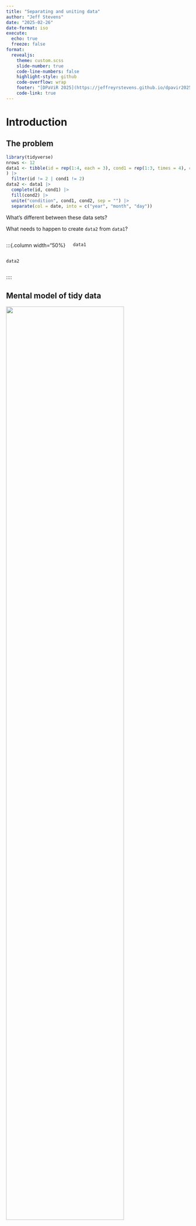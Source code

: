 ```yaml
---
title: "Separating and uniting data"
author: "Jeff Stevens"
date: "2025-02-26"
date-format: iso
execute:
  echo: true
  freeze: false
format:
  revealjs: 
    theme: custom.scss
    slide-number: true
    code-line-numbers: false
    highlight-style: github
    code-overflow: wrap
    footer: "[DPaViR 2025](https://jeffreyrstevens.github.io/dpavir2025)"
    code-link: true
---
```


# Introduction



## The problem

```r
library(tidyverse)
nrows <- 12
data1 <- tibble(id = rep(1:4, each = 3), cond1 = rep(1:3, times = 4), cond2 = rep(c("A", "B", "A", "B"), each = 3), date = sample(seq(as.Date('2022-01-01'), as.Date('2022-02-28'), by="day"), nrows)
) |> 
  filter(id != 2 | cond1 != 2)
data2 <- data1 |> 
  complete(id, cond1) |> 
  fill(cond2) |> 
  unite("condition", cond1, cond2, sep = "") |> 
  separate(col = date, into = c("year", "month", "day"))
```

What's different between these data sets? 

What needs to happen to create `data2` from `data1`?

::::{.columns}
:::{.column width="50%}
```r
data1
```
:::
:::{.column width="50%}
```r
data2
```
:::
::::


## Mental model of tidy data

![](../images/tidy_data2.png){fig-align=center width=80%}

1. Each variable has its own column
1. Each observation has its own row
1. Each value has its own cell


# Separating data


## Separating data

:::: {.columns}

::: {.column width="50%"}

```r
table3
```
:::

::: {.column width="50%"}

#### Why is `table3` not tidy?
:::

::::

::: {.fragment}
![](../images/tidyr_separate.png){.absolute width="60%" top="30%" left="55%"}
:::


---

## Separating data

```r
separate(table3, rate, into = c("cases", "population"))
```

::: {.fragment}
```r
separate(table3, rate, into = c("cases", "population"), convert = TRUE)
```
:::


## Separating data

```r
separate(table3, year, into = c("century", "year2"), sep = 2)
```

::: {.fragment}
```r
separate(table3, year, into = c("century", "year2"), sep = 2, remove = FALSE)
```
:::


## Separating data

::: {.callout-warning}
The `separate()` function is being _superseded_ by `separate_wider_delim()` and `separate_wider_position()` for the two use cases described before. But these are both listed as _experimental_, so we're sticking with `separate()`.
:::

::: {.fragment}
`separate(table3, rate, into = c("cases", "population"), sep = "/")` 

<center>
== 
</center>

`separate_wider_delim(table3, rate, names = c("cases", "population"), delim = "/")`
:::


## Separating data

::: {.callout-warning}
The `separate()` function is being _superseded_ by `separate_wider_delim()` and `separate_wider_position()` for the two use cases described before. But these are both listed as _experimental_, so we're sticking with `separate()`.
:::

`separate(table3, year, into = c("century", "year2"), sep = 2)` 

<center>
== 
</center>

`separate_wider_position(table3, year, widths = c(century = 2, year2 = 2))`


# Uniting data


## Uniting data

:::: {.columns}

::: {.column width="55%"}

::: {style="font-size:85%"}
```r
table5
```
:::

:::

::: {.column width="45%"}

#### Why is `table5` not tidy?
:::

::::

::: {.fragment}
![](../images/tidyr_unite.png){.absolute width="60%" top="30%" left="55%"}
:::


## Uniting data

```r
unite(table5, new, century:year)
```

::: {.fragment}
```r
unite(table5, new, century:year, sep = "")
```
:::


## Uniting data

```r
unite(table5, new, century:year, sep = "", remove = FALSE)
```

::: {.fragment}
```r
unite(table5, new, century:year, sep = "", remove = FALSE, convert = TRUE)
```
:::


## Coalescing data

Combining data across columns with `NA`s

```r
coal_data <- tibble(a_1 = c(1, NA, NA, NA), a_2 = c(NA, 4, NA, NA), a_3 = c(NA, NA, 7, NA))
```
```r
coal_data
```

::: {.fragment}
```r
coal_data |> 
  mutate(a_all = coalesce(a_1, a_2, a_3))
```
:::


# Incomplete data sets

## Missing data

```r
stocks <- tibble(
  year   = c(2015, 2015, 2015, 2015, 2016, 2016, 2016),
  qtr    = c(   1,    2,    3,    4,    2,    3,    4),
  return = c(1.88, 0.59, 0.35,   NA, 0.92, 0.17, 2.66)
)
```

:::: {.columns}

::: {.column width="60%"}

```r
stocks
```

What is missing?

::: {.fragment}
* Explicitly missing (Q4 2015 is `NA`)
* Implicitly missing (Q1 2016 absent)
:::
:::

::: {.column width="40%"}

::: {.fragment}
```r
stocks |> 
  complete(year, qtr)
```
:::
:::

::::

::: {.fragment}
::: {.callout-warning}
#### Important for factorial designs and for data validation
:::
:::

## Combinations of factors

```r
fruits <- tibble(
  type   = c("apple", "orange", "apple", "orange", "orange", "orange"),
  year   = c(2010, 2010, 2012, 2010, 2010, 2012),
  size  =  factor(
    c("XS", "S",  "M", "S", "S", "M"),
    levels = c("XS", "S", "M", "L")
  ),
  weights = rnorm(6, as.numeric(size) + 2)
)
```

:::: {.columns}

::: {.column width="40%"}

```r
fruits
```

:::

::: {.column width="60%"}

::: {.fragment}
```r
fruits |> expand(type, size)
```
return all **possible** combinations
:::
:::

::::


## Combinations of factors

:::: {.columns}

::: {.column width="40%"}

```r
fruits
```

:::

::: {.column width="60%"}

::: {.fragment}
```r
fruits |> expand(nesting(type, size))
```
return all **existing** combinations
:::
:::

::::


## Filling data

```r
treatment <- tribble(
  ~ person,           ~ treatment, ~response,
  "Derrick Whitmore", 1,           7,
  NA,                 2,           10,
  NA,                 3,           9,
  "Katherine Burke",  1,           4
)
```

:::: {.columns}

::: {.column width="50%"}

::: {style="font-size:90%"}
```r
treatment
```
:::

:::

::: {.column width="50%"}

::: {.fragment}
```r
treatment |> 
  fill(person)
```
:::
:::

::::



## Solving the problem

What code turns `data1` into `data2`?

```r
library(tidyverse)
nrows <- 12
data1 <- tibble(id = rep(1:4, each = 3), cond1 = rep(1:3, times = 4), cond2 = rep(c("A", "B", "A", "B"), each = 3), date = sample(seq(as.Date('2022-01-01'), as.Date('2022-02-28'), by="day"), nrows)
) |> 
  filter(id != 2 | cond1 != 2)
```


## Solving the problem

What code turns `data1` into `data2`?

::::{.columns}
:::{.column width="50%}
```r
data1
```
:::
:::{.column width="50%}
```r
data2
```
:::
::::

## Let's code!

[Separating data](../code/16_separating.html){target="_blank"}
